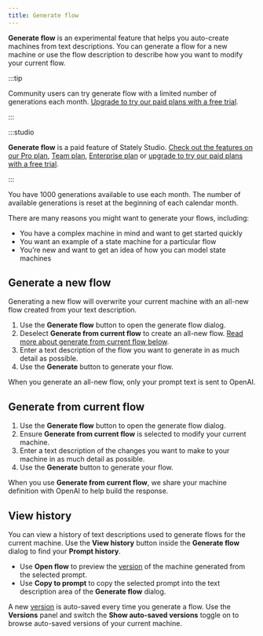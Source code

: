 ```yaml
---
title: Generate flow
---
```


**Generate flow** is an experimental feature that helps you auto-create machines from text descriptions. You can generate a flow for a new machine or use the flow description to describe how you want to modify your current flow.

:::tip

Community users can try generate flow with a limited number of generations each month. [Upgrade to try our paid plans with a free trial](https://stately.ai/registry/billing).

:::

:::studio

**Generate flow** is a paid feature of Stately Studio. [Check out the features on our Pro plan](studio-pro-plan.mdx), [Team plan](studio-team-plan.mdx), [Enterprise plan](studio-enterprise-plan.mdx) or [upgrade to try our paid plans with a free trial](https://stately.ai/registry/billing).

:::

You have 1000 generations available to use each month. The number of available generations is reset at the beginning of each calendar month.

There are many reasons you might want to generate your flows, including:

- You have a complex machine in mind and want to get started quickly
- You want an example of a state machine for a particular flow
- You’re new and want to get an idea of how you can model state machines

<YouTube id="wjZE39wCZXo" />

## Generate a new flow

Generating a new flow will overwrite your current machine with an all-new flow created from your text description.

1. Use the **Generate flow** button to open the generate flow dialog.
2. Deselect **Generate from current flow** to create an all-new flow. [Read more about generate from current flow below](#generate-from-current-flow).
3. Enter a text description of the flow you want to generate in as much detail as possible.
4. Use the **Generate** button to generate your flow.

When you generate an all-new flow, only your prompt text is sent to OpenAI.

## Generate from current flow

1. Use the **Generate flow** button to open the generate flow dialog.
2. Ensure **Generate from current flow** is selected to modify your current machine.
3. Enter a text description of the changes you want to make to your machine in as much detail as possible.
4. Use the **Generate** button to generate your flow.

When you use **Generate from current flow**, we share your machine definition with OpenAI to help build the response.

## View history

You can view a history of text descriptions used to generate flows for the current machine. Use the **View history** button inside the **Generate flow** dialog to find your **Prompt history**.

- Use **Open flow** to preview the [version](versions.mdx) of the machine generated from the selected prompt.
- Use **Copy to prompt** to copy the selected prompt into the text description area of the **Generate flow** dialog.

A new [version](versions.mdx) is auto-saved every time you generate a flow. Use the <History size={18} /> **Versions** panel and switch the **Show auto-saved versions** toggle on to browse auto-saved versions of your current machine.

